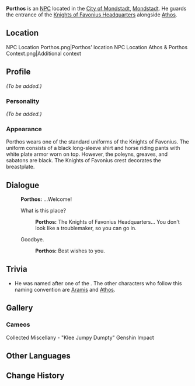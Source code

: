 {{Meta
<!-- Remove this template after adding the missing info -->
|missing_NPC_profile  = yes
}}
{{Character Infobox
|type             = NPC
|image            = NPC Porthos.png
|region           = Mondstadt
|title            = Knight of Favonius
|affiliation      = Knights of Favonius
}}
'''Porthos''' is an [[NPC]] located in the [[City of Mondstadt]], [[Mondstadt]]. He guards the entrance of the [[Knights of Favonius Headquarters]] alongside [[Athos]].

==Location==
<gallery hideaddbutton="true" captionalign="center">
NPC Location Porthos.png|Porthos' location
NPC Location Athos & Porthos Context.png|Additional context
</gallery>

==Profile==
<!-- detailed story/lore information goes here -->
''(To be added.)''

===Personality===
''(To be added.)''

===Appearance===
Porthos wears one of the standard uniforms of the Knights of Favonius. The uniform consists of a black long-sleeve shirt and horse riding pants with white plate armor worn on top. However, the poleyns, greaves, and sabatons are black. The Knights of Favonius crest decorates the breastplate.

==Dialogue==
{{Dialogue start}}
:'''Porthos:''' ...Welcome!
:{{DIcon}} What is this place?
::'''Porthos:''' The Knights of Favonius Headquarters... You don't look like a troublemaker, so you can go in.
:{{DIcon}} Goodbye.
::'''Porthos:''' Best wishes to you.
{{Dialogue end}}

==Trivia==
* He was named after one of the ''{{w|The Three Musketeers}}.'' The other characters who follow this naming convention are [[Aramis]] and [[Athos]].

==Gallery==
===Cameos===
<gallery hideaddbutton="true" captionalign="center">
Collected Miscellany - "Klee Jumpy Dumpty" Genshin Impact
</gallery>

==Other Languages==
{{Other Languages|default_hidden = 1
|en      = Porthos
|zhs     = 波尔托
|zhs_rm  = Bō'ěrtuō
|zht     = 波爾托
|zht_rm  = Bō'ěrtuō
|ja      = ポルトス
|ja_rm   = Porutosu
|ko      = 포르토
|ko_rm   = 
|es      = Porto
|fr      = Porthos
|ru      = Портос
|th      = Porthos
|vi      = Porthos
|de      = Porthos
|id      = Porthos
|pt      = Porto
}}

==Change History==
{{Change History|1.0}}